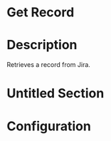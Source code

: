 ﻿# Get Record

# Description

Retrieves a record from Jira.

# Untitled Section

# Configuration
